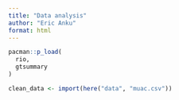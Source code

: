 ```yaml
---
title: "Data analysis"
author: "Eric Anku"
format: html
---
```



```r
pacman::p_load(
  rio,
  gtsummary
)
```

```r
clean_data <- import(here("data", "muac.csv"))
```

